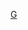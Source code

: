 {{Asbox
| image     = Guizhou prfc map.png
| pix       = 30
| subject   = 
| qualifier = 關於[[贵州行政区划]]
| category  = 贵州行政区划小作品
| tempsort  = 
| name      = Template:贵州行政区划小作品
}}<noinclude>
[[Category:中国各省行政区划小作品模板|G]]
[[Category:贵州行政区划模板| ]]
</noinclude>